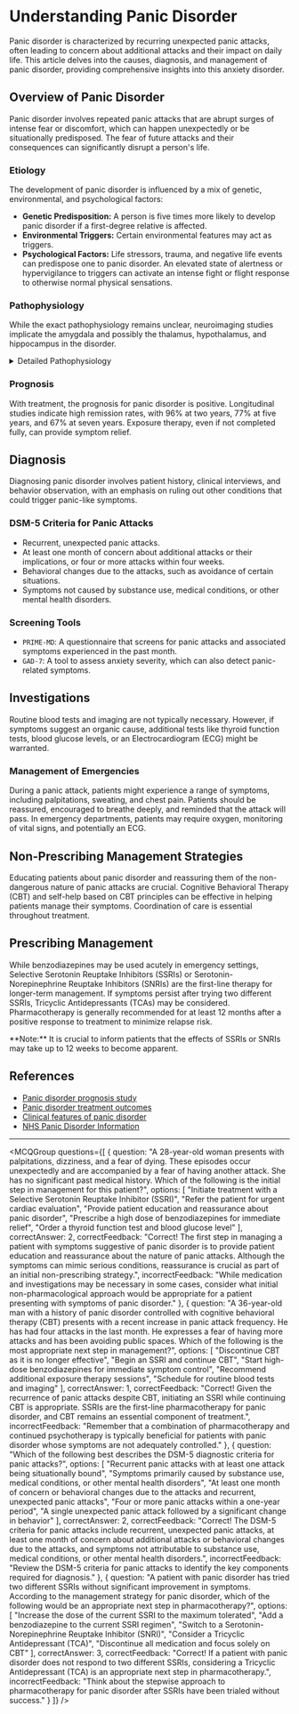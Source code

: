 
# Understanding Panic Disorder

Panic disorder is characterized by recurring unexpected panic attacks, often leading to concern about additional attacks and their impact on daily life. This article delves into the causes, diagnosis, and management of panic disorder, providing comprehensive insights into this anxiety disorder.

## Overview of Panic Disorder

Panic disorder involves repeated panic attacks that are abrupt surges of intense fear or discomfort, which can happen unexpectedly or be situationally predisposed. The fear of future attacks and their consequences can significantly disrupt a person's life.

### Etiology

The development of panic disorder is influenced by a mix of genetic, environmental, and psychological factors:

- **Genetic Predisposition:** A person is five times more likely to develop panic disorder if a first-degree relative is affected.
- **Environmental Triggers:** Certain environmental features may act as triggers.
- **Psychological Factors:** Life stressors, trauma, and negative life events can predispose one to panic disorder. An elevated state of alertness or hypervigilance to triggers can activate an intense fight or flight response to otherwise normal physical sensations.

### Pathophysiology

While the exact pathophysiology remains unclear, neuroimaging studies implicate the amygdala and possibly the thalamus, hypothalamus, and hippocampus in the disorder.

<details>
<summary>Detailed Pathophysiology</summary>

The interplay between various brain regions, including the amygdala, is believed to contribute to the heightened anxiety response seen in panic disorder.

</details>

### Prognosis

With treatment, the prognosis for panic disorder is positive. Longitudinal studies indicate high remission rates, with 96% at two years, 77% at five years, and 67% at seven years. Exposure therapy, even if not completed fully, can provide symptom relief.

## Diagnosis

Diagnosing panic disorder involves patient history, clinical interviews, and behavior observation, with an emphasis on ruling out other conditions that could trigger panic-like symptoms.

### DSM-5 Criteria for Panic Attacks

- Recurrent, unexpected panic attacks.
- At least one month of concern about additional attacks or their implications, or four or more attacks within four weeks.
- Behavioral changes due to the attacks, such as avoidance of certain situations.
- Symptoms not caused by substance use, medical conditions, or other mental health disorders.

### Screening Tools

- `PRIME-MD`: A questionnaire that screens for panic attacks and associated symptoms experienced in the past month.
- `GAD-7`: A tool to assess anxiety severity, which can also detect panic-related symptoms.

## Investigations

Routine blood tests and imaging are not typically necessary. However, if symptoms suggest an organic cause, additional tests like thyroid function tests, blood glucose levels, or an Electrocardiogram (ECG) might be warranted.

### Management of Emergencies

During a panic attack, patients might experience a range of symptoms, including palpitations, sweating, and chest pain. Patients should be reassured, encouraged to breathe deeply, and reminded that the attack will pass. In emergency departments, patients may require oxygen, monitoring of vital signs, and potentially an ECG.

## Non-Prescribing Management Strategies

Educating patients about panic disorder and reassuring them of the non-dangerous nature of panic attacks are crucial. Cognitive Behavioral Therapy (CBT) and self-help based on CBT principles can be effective in helping patients manage their symptoms. Coordination of care is essential throughout treatment.

## Prescribing Management

While benzodiazepines may be used acutely in emergency settings, Selective Serotonin Reuptake Inhibitors (SSRIs) or Serotonin-Norepinephrine Reuptake Inhibitors (SNRIs) are the first-line therapy for longer-term management. If symptoms persist after trying two different SSRIs, Tricyclic Antidepressants (TCAs) may be considered. Pharmacotherapy is generally recommended for at least 12 months after a positive response to treatment to minimize relapse risk.

<Callout emoji="💊">
**Note:** It is crucial to inform patients that the effects of SSRIs or SNRIs may take up to 12 weeks to become apparent.
</Callout>

## References

- [Panic disorder prognosis study](https://pubmed.ncbi.nlm.nih.gov/7894882/)
- [Panic disorder treatment outcomes](https://bestpractice.bmj.com/topics/en-gb/121/prognosis#referencePop126)
- [Clinical features of panic disorder](https://emedicine.medscape.com/article/287913-clinical)
- [NHS Panic Disorder Information](https://www.nhs.uk/conditions/panic-disorder/)

---

<MCQGroup questions={[
  {
    question: "A 28-year-old woman presents with palpitations, dizziness, and a fear of dying. These episodes occur unexpectedly and are accompanied by a fear of having another attack. She has no significant past medical history. Which of the following is the initial step in management for this patient?",
    options: [
      "Initiate treatment with a Selective Serotonin Reuptake Inhibitor (SSRI)",
      "Refer the patient for urgent cardiac evaluation",
      "Provide patient education and reassurance about panic disorder",
      "Prescribe a high dose of benzodiazepines for immediate relief",
      "Order a thyroid function test and blood glucose level"
    ],
    correctAnswer: 2,
    correctFeedback: "Correct! The first step in managing a patient with symptoms suggestive of panic disorder is to provide patient education and reassurance about the nature of panic attacks. Although the symptoms can mimic serious conditions, reassurance is crucial as part of an initial non-prescribing strategy.",
    incorrectFeedback: "While medication and investigations may be necessary in some cases, consider what initial non-pharmacological approach would be appropriate for a patient presenting with symptoms of panic disorder."
  },
  {
    question: "A 36-year-old man with a history of panic disorder controlled with cognitive behavioral therapy (CBT) presents with a recent increase in panic attack frequency. He has had four attacks in the last month. He expresses a fear of having more attacks and has been avoiding public spaces. Which of the following is the most appropriate next step in management?",
    options: [
      "Discontinue CBT as it is no longer effective",
      "Begin an SSRI and continue CBT",
      "Start high-dose benzodiazepines for immediate symptom control",
      "Recommend additional exposure therapy sessions",
      "Schedule for routine blood tests and imaging"
    ],
    correctAnswer: 1,
    correctFeedback: "Correct! Given the recurrence of panic attacks despite CBT, initiating an SSRI while continuing CBT is appropriate. SSRIs are the first-line pharmacotherapy for panic disorder, and CBT remains an essential component of treatment.",
    incorrectFeedback: "Remember that a combination of pharmacotherapy and continued psychotherapy is typically beneficial for patients with panic disorder whose symptoms are not adequately controlled."
  },
  {
    question: "Which of the following best describes the DSM-5 diagnostic criteria for panic attacks?",
    options: [
      "Recurrent panic attacks with at least one attack being situationally bound",
      "Symptoms primarily caused by substance use, medical conditions, or other mental health disorders",
      "At least one month of concern or behavioral changes due to the attacks and recurrent, unexpected panic attacks",
      "Four or more panic attacks within a one-year period",
      "A single unexpected panic attack followed by a significant change in behavior"
    ],
    correctAnswer: 2,
    correctFeedback: "Correct! The DSM-5 criteria for panic attacks include recurrent, unexpected panic attacks, at least one month of concern about additional attacks or behavioral changes due to the attacks, and symptoms not attributable to substance use, medical conditions, or other mental health disorders.",
    incorrectFeedback: "Review the DSM-5 criteria for panic attacks to identify the key components required for diagnosis."
  },
  {
    question: "A patient with panic disorder has tried two different SSRIs without significant improvement in symptoms. According to the management strategy for panic disorder, which of the following would be an appropriate next step in pharmacotherapy?",
    options: [
      "Increase the dose of the current SSRI to the maximum tolerated",
      "Add a benzodiazepine to the current SSRI regimen",
      "Switch to a Serotonin-Norepinephrine Reuptake Inhibitor (SNRI)",
      "Consider a Tricyclic Antidepressant (TCA)",
      "Discontinue all medication and focus solely on CBT"
    ],
    correctAnswer: 3,
    correctFeedback: "Correct! If a patient with panic disorder does not respond to two different SSRIs, considering a Tricyclic Antidepressant (TCA) is an appropriate next step in pharmacotherapy.",
    incorrectFeedback: "Think about the stepwise approach to pharmacotherapy for panic disorder after SSRIs have been trialed without success."
  }
]} />